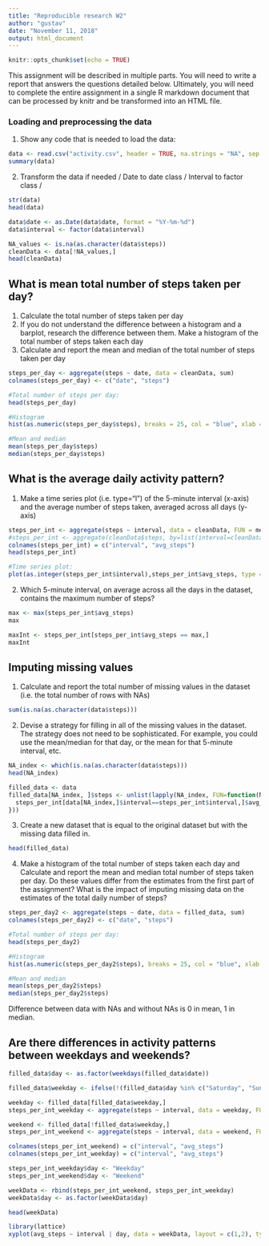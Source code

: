 ---
title: "Reproducible research W2"
author: "gustav"
date: "November 11, 2018"
output: html_document
---

```{r setup, include=FALSE}
knitr::opts_chunk$set(echo = TRUE)
```

This assignment will be described in multiple parts. You will need to write a report that answers the questions detailed below. Ultimately, you will need to complete the entire assignment in a single R markdown document that can be processed by knitr and be transformed into an HTML file.

### Loading and preprocessing the data

1. Show any code that is needed to load the data: 

```{r, echo=TRUE}
data <- read.csv("activity.csv", header = TRUE, na.strings = "NA", sep = ",")
summary(data)
```

2. Transform the data if needed / 
Date to date class /
Interval to factor class /

```{r, echo=TRUE}
str(data)
head(data)

data$date <- as.Date(data$date, format = "%Y-%m-%d")
data$interval <- factor(data$interval)

NA_values <- is.na(as.character(data$steps))
cleanData <- data[!NA_values,]
head(cleanData)
```

## What is mean total number of steps taken per day?

1. Calculate the total number of steps taken per day  
2. If you do not understand the difference between a histogram and a barplot, research the difference between them. Make a histogram of the total number of steps taken each day  
3. Calculate and report the mean and median of the total number of steps taken per day  

```{r, echo=TRUE}
steps_per_day <- aggregate(steps ~ date, data = cleanData, sum)
colnames(steps_per_day) <- c("date", "steps")

#Total number of steps per day: 
head(steps_per_day)

#Histogram
hist(as.numeric(steps_per_day$steps), breaks = 25, col = "blue", xlab = "# steps", main = "Total steps / day")

#Mean and median
mean(steps_per_day$steps)
median(steps_per_day$steps)

```

## What is the average daily activity pattern?

1. Make a time series plot (i.e. \color{red}{\verb|type = "l"|}type="l") of the 5-minute interval (x-axis) and the average number of steps taken, averaged across all days (y-axis)

```{r, echo=TRUE}

steps_per_int <- aggregate(steps ~ interval, data = cleanData, FUN = mean)
#steps_per_int <- aggregate(cleanData$steps, by=list(interval=cleanData$interval), FUN=mean)
colnames(steps_per_int) = c("interval", "avg_steps")
head(steps_per_int)

#Time series plot:
plot(as.integer(steps_per_int$interval),steps_per_int$avg_steps, type = "l", xlab = "Intervals", ylab = "Avg. steps", main = "Avg. daily steps / interval", col = "blue")

```

2. Which 5-minute interval, on average across all the days in the dataset, contains the maximum number of steps?  

```{r, echo=TRUE}
max <- max(steps_per_int$avg_steps)
max

maxInt <- steps_per_int[steps_per_int$avg_steps == max,]
maxInt
```

## Imputing missing values

1. Calculate and report the total number of missing values in the dataset (i.e. the total number of rows with NAs)  

```{r, echo=TRUE}
sum(is.na(as.character(data$steps)))
```

2. Devise a strategy for filling in all of the missing values in the dataset. The strategy does not need to be sophisticated. For example, you could use the mean/median for that day, or the mean for that 5-minute interval, etc.  

```{r}
NA_index <- which(is.na(as.character(data$steps)))
head(NA_index)

filled_data <- data
filled_data[NA_index, ]$steps <- unlist(lapply(NA_index, FUN=function(NA_index){
  steps_per_int[data[NA_index,]$interval==steps_per_int$interval,]$avg_steps
}))
```


3. Create a new dataset that is equal to the original dataset but with the missing data filled in.  

```{r}
head(filled_data)
```


4. Make a histogram of the total number of steps taken each day and Calculate and report the mean and median total number of steps taken per day. Do these values differ from the estimates from the first part of the assignment? What is the impact of imputing missing data on the estimates of the total daily number of steps?  

```{r}
steps_per_day2 <- aggregate(steps ~ date, data = filled_data, sum)
colnames(steps_per_day2) <- c("date", "steps")

#Total number of steps per day: 
head(steps_per_day2)

#Histogram
hist(as.numeric(steps_per_day2$steps), breaks = 25, col = "blue", xlab = "# steps", main = "Total steps / day")

#Mean and median
mean(steps_per_day2$steps)
median(steps_per_day2$steps)

```

Difference between data with NAs and without NAs is 0 in mean, 1 in median. 

## Are there differences in activity patterns between weekdays and weekends?

```{r}
filled_data$day <- as.factor(weekdays(filled_data$date))

filled_data$weekday <- ifelse(!(filled_data$day %in% c("Saturday", "Sunday")), TRUE, FALSE)

weekday <- filled_data[filled_data$weekday,]
steps_per_int_weekday <- aggregate(steps ~ interval, data = weekday, FUN=mean)

weekend <- filled_data[!filled_data$weekday,]
steps_per_int_weekend <- aggregate(steps ~ interval, data = weekend, FUN=mean)

colnames(steps_per_int_weekend) = c("interval", "avg_steps")
colnames(steps_per_int_weekday) = c("interval", "avg_steps")

steps_per_int_weekday$day <- "Weekday"
steps_per_int_weekend$day <- "Weekend"

weekData <- rbind(steps_per_int_weekend, steps_per_int_weekday)
weekData$day <- as.factor(weekData$day)

head(weekData) 

library(lattice)
xyplot(avg_steps ~ interval | day, data = weekData, layout = c(1,2), type ="l")
```

